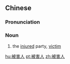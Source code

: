 ==Chinese==
{{zh-forms|type=12}}

===Pronunciation===
{{zh-pron
|m=bèihàirén
|c=bei6 hoi6 jan4
|cat=n
}}

===Noun===
{{zh-noun}}

# the [[injured]] party, [[victim]]

[[hu:被害人]]
[[pt:被害人]]
[[zh:被害人]]